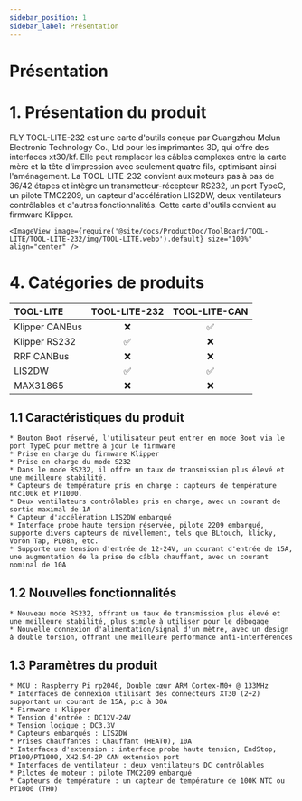 ```yaml
---
sidebar_position: 1
sidebar_label: Présentation
---
```


# Présentation

# 1. Présentation du produit

FLY TOOL-LITE-232 est une carte d'outils conçue par Guangzhou Melun Electronic Technology Co., Ltd pour les imprimantes 3D, qui offre des interfaces xt30/kf. Elle peut remplacer les câbles complexes entre la carte mère et la tête d'impression avec seulement quatre fils, optimisant ainsi l'aménagement. La TOOL-LITE-232 convient aux moteurs pas à pas de 36/42 étapes et intègre un transmetteur-récepteur RS232, un port TypeC, un pilote TMC2209, un capteur d'accélération LIS2DW, deux ventilateurs contrôlables et d'autres fonctionnalités. Cette carte d'outils convient au firmware Klipper.

    <ImageView image={require('@site/docs/ProductDoc/ToolBoard/TOOL-LITE/TOOL-LITE-232/img/TOOL-LITE.webp').default} size="100%" align="center" />

# 4. Catégories de produits

| TOOL-LITE  |    TOOL-LITE-232     |    TOOL-LITE-CAN     |
| :------------- | :------------------: | :------------------: |
| Klipper CANBus |         :x:          |  :white_check_mark:  |
| Klipper RS232  |  :white_check_mark:  |         :x:          |
| RRF CANBus     |         :x:          |         :x:          |
| LIS2DW         |  :white_check_mark:  |  :white_check_mark:  |
| MAX31865       |         :x:          |         :x:          |


## 1.1 Caractéristiques du produit

    * Bouton Boot réservé, l'utilisateur peut entrer en mode Boot via le port TypeC pour mettre à jour le firmware
    * Prise en charge du firmware Klipper
    * Prise en charge du mode S232
    * Dans le mode RS232, il offre un taux de transmission plus élevé et une meilleure stabilité.
    * Capteurs de température pris en charge : capteurs de température ntc100k et PT1000.
    * Deux ventilateurs contrôlables pris en charge, avec un courant de sortie maximal de 1A
    * Capteur d'accélération LIS2DW embarqué
    * Interface probe haute tension réservée, pilote 2209 embarqué, supporte divers capteurs de nivellement, tels que BLtouch, klicky, Voron Tap, PL08n, etc.
    * Supporte une tension d'entrée de 12-24V, un courant d'entrée de 15A, une augmentation de la prise de câble chauffant, avec un courant nominal de 10A

## 1.2 Nouvelles fonctionnalités

    * Nouveau mode RS232, offrant un taux de transmission plus élevé et une meilleure stabilité, plus simple à utiliser pour le débogage
    * Nouvelle connexion d'alimentation/signal d'un mètre, avec un design à double torsion, offrant une meilleure performance anti-interférences

## 1.3 Paramètres du produit

    * MCU : Raspberry Pi rp2040, Double cœur ARM Cortex-M0+ @ 133MHz
    * Interfaces de connexion utilisant des connecteurs XT30 (2+2) supportant un courant de 15A, pic à 30A
    * Firmware : Klipper
    * Tension d'entrée : DC12V-24V
    * Tension logique : DC3.3V
    * Capteurs embarqués : LIS2DW
    * Prises chauffantes : Chauffant (HEAT0), 10A
    * Interfaces d'extension : interface probe haute tension, EndStop, PT100/PT1000, XH2.54-2P CAN extension port
    * Interfaces de ventilateur : deux ventilateurs DC contrôlables
    * Pilotes de moteur : pilote TMC2209 embarqué
    * Capteurs de température : un capteur de température de 100K NTC ou PT1000 (TH0)
